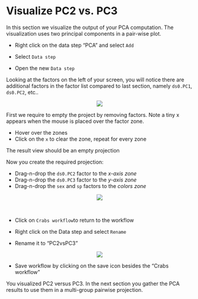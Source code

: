# Visualize PC2 vs. PC3

In this section we visualize the output of your PCA computation. The visualization uses two principal components in a pair-wise plot.

* Right click on the data step "PCA" and select `Add` 

* Select `Data step`
* Open the new `Data step`
 
Looking at the factors on the left of your screen, you will notice there are additional factors in the factor list compared to last section, namely `ds0.PC1`, `ds0.PC2`, etc..

<center><img src="images/View_PCA_results_default.png"></center>

First we require to empty the project by removing factors. Note a tiny x appears when the mouse is placed over the factor zone.

* Hover over the zones
* Click on the `x` to clear the zone, repeat for every zone  

The result view should be an empty projection

Now you create the required projection:

* Drag-n-drop the ``ds0.PC2`` factor to the _x-axis zone_
* Drag-n-drop the ``ds0.PC3`` factor to the _y-axis zone_
* Drag-n-drop the ``sex`` and ``sp`` factors to the _colors zone_

<center><img src="images/View_PC2_vs_PC3.png"></center>\

* Click on `Crabs workflow`to return to the workflow

* Right click on the Data step and select `Rename`

* Rename it to "PC2vsPC3"

<center><img src="images/View_workflow_PCA_results.png"></center>

* Save workflow by clicking on the save icon besides the "Crabs workflow"  

You visualized PC2 versus PC3. In the next section you gather the PCA results to use them in a multi-group pairwise projection.
